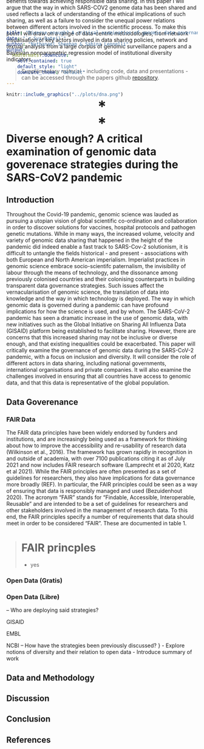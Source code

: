 ```yaml
---
title: "Diverse enough? A critical examination of genomic data governance strategies during the SARS-CoV2 pandemic"
date: "`r Sys.Date()`"
author: "Nathanael Sheehan & Sabina Leonelli"
output:
  rmdformats::downcute:
    self_contained: true
    default_style: "light"
    downcute_theme: "default"

---
```



```r
knitr::include_graphics("../plots/dna.png")
```

<p style="text-align:center;font-size:3em;margin-bottom:-15vh"> <b>*</b></p>

# Abstract
FAIR, Free and Open are conflicting concepts regarding data sharing. The differences in these philosophies are exemplified in the case of SARS-Cov2 Nucleotide Sequence databases where all three of these policies have been implemented by a range of institutions. The Global Initiative on Sharing Avian Flu Data (GISAID) have shared virus data through a restricted access repository, the European Molecular Biology Laboratory (EMBL) shared their data under the FAIR principles and the National Center for Biotechnology Information (NCBI) guarantees free and unrestricted access to virus data. We examine each of these databases and discuss their limitations and benefits towards achieving responsible data sharing. In this paper I will argue that the way in which SARS-COV2 genome data has been shared and used reflects a lack of understanding of the ethical implications of such sharing, as well as a failure to consider the unequal power relations between different actors involved in the scientific process. To make this point I will draw on a range of data-centric methodologies, from network visualisation of key actors involved in data sharing policies, network and textual analysis from a large corpus of genomic surveillance papers and a Bayesian nonparametric regression model of institutional diversity indicators. 

> Supplementary material - including code, data and presentations - can be accessed through the papers github [repository](https://github.com/natesheehan/OPEN-GM/). 

<p style="text-align:center;font-size:3em"> <b>*</b></p>


# Diverse enough? A critical examination of genomic data goverenace strategies during the SARS-CoV2 pandemic

## Introduction

Throughout the Covid-19 pandemic, genomic science was lauded as pursuing a utopian vision of global scientific co-ordination and collaboration in order to discover solutions for vaccines, hospital protocols and pathogen genetic mutations. While in many ways, the increased volume, velocity and variety of genomic data sharing that happened in the height of the pandemic did indeed enable a fast track to SARS-Cov-2 solutionism, it is difficult to untangle the fields historical - and present - associations with both European and North American imperialism. Imperialist practices in genomic science embrace socio-scientifc paternalism, the invisibility of labour through the means of technology, and the dissonance among previously colonised countries and their colonising counterparts in building transparent data governance strategies. Such issues affect the vernacularisation of genomic science, the translation of data into knowledge and the way in which technology is deployed. The way in which genomic data is governed during a pandemic can have profound implications for how the science is used, and by whom. The SARS-CoV-2 pandemic has seen a dramatic increase in the use of genomic data, with new initiatives such as the Global Initiative on Sharing All Influenza Data (GISAID) platform being established to facilitate sharing. However, there are concerns that this increased sharing may not be inclusive or diverse enough, and that existing inequalities could be exacerbated. This paper will critically examine the governance of genomic data during the SARS-CoV-2 pandemic, with a focus on inclusion and diversity. It will consider the role of different actors in data sharing, including national governments, international organisations and private companies. It will also examine the challenges involved in ensuring that all countries have access to genomic data, and that this data is representative of the global population.

## Data Goverenance

### FAIR Data
The FAIR data principles have been widely endorsed by funders and institutions, and are increasingly being used as a framework for thinking about how to improve the accessibility and re-usability of research data (Wilkinson et al., 2016).  The framework has grown rapidly in recognition in and outside of academia, with over 7100 publications citing it as of July 2021 and now includes FAIR research software (Lamprecht et al 2020, Katz et al 2021). While the FAIR principles are often presented as a set of guidelines for researchers, they also have implications for data governance more broadly (REF). In particular, the FAIR principles could be seen as a way of ensuring that data is responsibly managed and used (Bezuidenhout 2020). The acronym “FAIR” stands for “Findable, Accessible, Interoperable, Reusable” and are intended to be a set of guidelines for researchers and other stakeholders involved in the management of research data. To this end, the FAIR principles specify a number of requirements that data should meet in order to be considered “FAIR”. These are documented in table 1. 

> # FAIR princples
> - yes

### Open Data (Gratis)

### Open Data (Libre)


-- Who are deploying said strategies?

GISAID

EMBL

NCBI
-- How have the strategies been previously discussed?
}
- Explore notions of diversity and their relation to open data
- Introduce summary of work

## Data and Methodology

## Discussion

## Conclusion

## References
